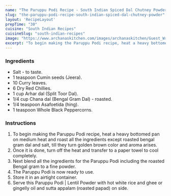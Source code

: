 ---
name: "The Paruppu Podi Recipe - South Indian Spiced Dal Chutney Powder"
slug: "the-paruppu-podi-recipe-south-indian-spiced-dal-chutney-powder"
layout: 'RecipeLayout'
prepTime: "30"
cuisine: "South Indian Recipes"
cuisineSlug: "south-indian-recipes"
image: "https://www.archanaskitchen.com/images/archanaskitchen/Guest_Writers/Gayathri_Ramanan/Paruppu-Podi-Spicy-South-Indian-Lentil-Powder.jpg"
excerpt: "To begin making the Paruppu Podi recipe, heat a heavy bottomed pan on medium heat and roast all the ingredients except roasted bengal gram dal and salt, till they turn golden brown color and aroma arises"
---

### Ingredients

- Salt - to taste.
- 1 teaspoon Cumin seeds (Jeera).
- 10 Curry leaves.
- 6 Dry Red Chillies.
- 1 cup Arhar dal (Split Toor Dal).
- 1/4 cup Chana dal (Bengal Gram Dal) - roasted.
- 1/4 teaspoon Asafoetida (hing).
- 1 teaspoon Whole Black Peppercorns.

### Instructions

1. To begin making the Paruppu Podi recipe, heat a heavy bottomed pan on medium heat and roast all the ingredients except roasted bengal gram dal and salt, till they turn golden brown color and aroma arises.
1. Once it is done, turn off the heat and transfer to a paper towel to cool completely.
1. Next blend all the ingredients for the Paruppu Podi including the roasted Bengal gram to a fine powder.
1. The Paruppu Podi is now ready to use.
1. Store it in an airtight container.
1. Serve this Paruppu Podi | Lentil Powder with hot white rice and ghee or gingelly oil and sutta appalam (roasted papad) on side.
